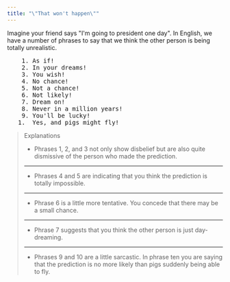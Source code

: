 ```yaml
---
title: "\"That won't happen\""
---
```


Imagine your friend says "I'm going to president one day". In English, we have a number of phrases to say that we think the other person is being totally unrealistic.

<pre className="text-xl font-semibold font-sans leading-3">
    1. As if!
    2. In your dreams!
    3. You wish!
    4. No chance!
    5. Not a chance!
    6. Not likely!
    7. Dream on!
    8. Never in a million years!
    9. You'll be lucky!
   1.  Yes, and pigs might fly!
</pre>

> Explanations
>
> - Phrases 1, 2, and 3 not only show disbelief but are also quite dismissive of the person who made the prediction.
>
> ---
>
> - Phrases 4 and 5 are indicating that you think the prediction is totally impossible.
>
> ---
>
> - Phrase 6 is a little more tentative. You concede that there may be a small chance.
>
> ---
>
> - Phrase 7 suggests that you think the other person is just day-dreaming.
>
> ---
>
> - Phrases 9 and 10 are a little sarcastic. In phrase ten you are saying that the prediction is no more likely than pigs suddenly being able to fly.
